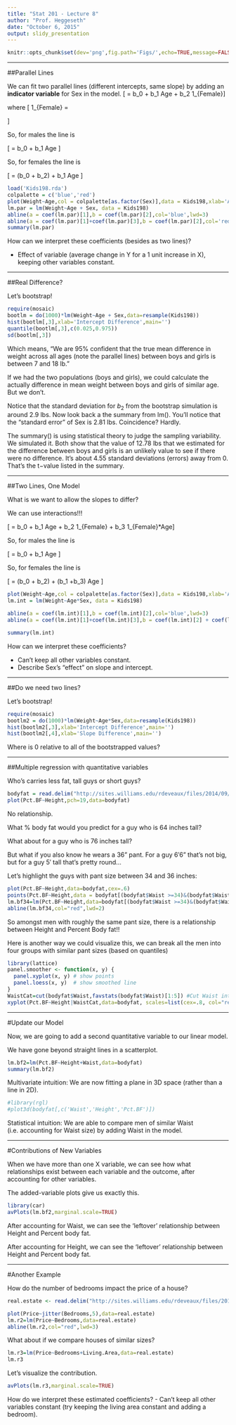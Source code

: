 ```yaml
---
title: "Stat 201 - Lecture 8"
author: "Prof. Heggeseth"
date: "October 6, 2015"
output: slidy_presentation
---
```


```r
knitr::opts_chunk$set(dev='png',fig.path='Figs/',echo=TRUE,message=FALSE, warning=FALSE,message=FALSE,tidy=TRUE,fig.width = 6,fig.height=6)
```

-----

##Parallel Lines

We can fit two parallel lines (different intercepts, same slope) by adding an **indicator variable** for Sex in the model.
\[ \widehat{Weight} = b_0 + b_1 Age + b_2 1_{Female}\]

where 
\[ 1_{Female} = \begin{cases}
1\quad \text{for Female}\\
0 \quad \text{for Male}
\end{cases}\]

So, for males the line is

\[ \widehat{Weight} = b_0 + b_1 Age \]


So, for females the line is

\[ \widehat{Weight} = (b_0 + b_2) + b_1 Age \]

```r
load('Kids198.rda')
colpalette = c('blue','red')
plot(Weight~Age,col = colpalette[as.factor(Sex)],data = Kids198,xlab='Age (in months)',pch=19)
lm.par = lm(Weight~Age + Sex, data = Kids198)
abline(a = coef(lm.par)[1],b = coef(lm.par)[2],col='blue',lwd=3)
abline(a = coef(lm.par)[1]+coef(lm.par)[3],b = coef(lm.par)[2],col='red',lwd=3)
summary(lm.par)
```

How can we interpret these coefficients (besides as two lines)?

- Effect of variable (average change in Y for a 1 unit increase in X), keeping other variables constant.


-----

##Real Difference?

Let's bootstrap!

```r
require(mosaic)
bootlm = do(1000)*lm(Weight~Age + Sex,data=resample(Kids198))
hist(bootlm[,3],xlab='Intercept Difference',main='')
quantile(bootlm[,3],c(0.025,0.975))
sd(bootlm[,3])
```

Which means, “We are 95% confident that the true mean difference in weight across all ages (note the parallel lines) between boys and girls is between 7 and 18 lb."

If we had the two populations (boys and girls), we could calculate the actually difference in mean weight between boys and girls of similar age. But we don't.

Notice that the standard deviation for $b_2$ from the bootstrap simulation is around 2.9 lbs. Now look back a the summary from lm(). You’ll notice that the “standard error” of Sex is 2.81 lbs. Coincidence? Hardly. 

The summary() is using statistical theory to judge the sampling variability. We simulated it. Both show that the value of 12.78 lbs that we estimated for the difference between boys and girls is an unlikely value to see if there were no difference. It’s about 4.55 standard deviations (errors) away from 0. That’s the t−value listed in the summary.

-----

##Two Lines, One Model

What is we want to allow the slopes to differ?

We can use interactions!!!

\[ \widehat{Weight} = b_0 + b_1 Age + b_2 1_{Female} + b_3 1_{Female}*Age\]

So, for males the line is

\[ \widehat{Weight} = b_0 + b_1 Age \]


So, for females the line is

\[ \widehat{Weight} = (b_0 + b_2) + (b_1 +b_3) Age \]


```r
plot(Weight~Age,col = colpalette[as.factor(Sex)],data = Kids198,xlab='Age (in months)')
lm.int = lm(Weight~Age*Sex, data = Kids198)

abline(a = coef(lm.int)[1],b = coef(lm.int)[2],col='blue',lwd=3)
abline(a = coef(lm.int)[1]+coef(lm.int)[3],b = coef(lm.int)[2] + coef(lm.int)[4],col='red',lwd=3)

summary(lm.int)
```

How can we interpret these coefficients?

- Can't keep all other variables constant.
- Describe Sex's "effect" on slope and intercept.


-----

##Do we need two lines?

Let's bootstrap!

```r
require(mosaic)
bootlm2 = do(1000)*lm(Weight~Age*Sex,data=resample(Kids198))
hist(bootlm2[,3],xlab='Intercept Difference',main='')
hist(bootlm2[,4],xlab='Slope Difference',main='')
```

Where is 0 relative to all of the bootstrapped values?


--------

##Multiple regression with quantitative variables


Who’s carries less fat, tall guys or short guys?

```r
bodyfat = read.delim("http://sites.williams.edu/rdeveaux/files/2014/09/bodyfat.txt")
plot(Pct.BF~Height,pch=19,data=bodyfat)
```

No relationship. 

What % body fat would you predict for a guy who is 64 inches tall?

What about for a guy who is 76 inches tall?


But what if you also know he wears a 36" pant. For a guy 6′6" that’s not big, but for a guy 5′ tall that’s pretty round…

Let’s highlight the guys with pant size between 34 and 36 inches:

```r
plot(Pct.BF~Height,data=bodyfat,cex=.6)
points(Pct.BF~Height,data = bodyfat[(bodyfat$Waist >=34)&(bodyfat$Waist<=36),],col="red",pch=19,cex=1.1)
lm.bf34=lm(Pct.BF~Height,data=bodyfat[(bodyfat$Waist >=34)&(bodyfat$Waist<=36),])
abline(lm.bf34,col="red",lwd=2)
```

So amongst men with roughly the same pant size, there is a relationship between Height and Percent Body fat!!


Here is another way we could visualize this, we can break all the men into four groups with similar pant sizes (based on quantiles)
```r
library(lattice)
panel.smoother <- function(x, y) {
  panel.xyplot(x, y) # show points 
  panel.loess(x, y)  # show smoothed line
}
WaistCat=cut(bodyfat$Waist,favstats(bodyfat$Waist)[1:5]) #Cut Waist into quantile intervals (make it a categorical variable)
xyplot(Pct.BF~Height|WaistCat,data=bodyfat, scales=list(cex=.8, col="red"),panel=panel.smoother)
```

-----------

#Update our Model

Now, we are going to add a second quantitative variable to our linear model. 

We have gone beyond straight lines in a scatterplot.

```r
lm.bf2=lm(Pct.BF~Height+Waist,data=bodyfat)
summary(lm.bf2)
```

Multivariate intuition: We are now fitting a plane in 3D space (rather than a line in 2D).

```r
#library(rgl)
#plot3d(bodyfat[,c('Waist','Height','Pct.BF')])
```

Statistical intuition: We are able to compare men of similar Waist (i.e. accounting for Waist size) by adding Waist in the model.



-----------

#Contributions of New Variables

When we have more than one X variable, we can see how what relationships exist between each variable and the outcome, after accounting for other variables. 


The added-variable plots give us exactly this. 

```r
library(car)
avPlots(lm.bf2,marginal.scale=TRUE)
```

After accounting for Waist, we can see the 'leftover' relationship between Height and Percent body fat.

After accounting for Height, we can see the 'leftover' relationship between Height and Percent body fat.


-----------

#Another Example

How do the number of bedrooms impact the price of a house?

```r
real.estate <- read.delim("http://sites.williams.edu/rdeveaux/files/2014/09/Real.Estate.txt")

plot(Price~jitter(Bedrooms,5),data=real.estate)
lm.r2=lm(Price~Bedrooms,data=real.estate)
abline(lm.r2,col="red",lwd=3)
```

What about if we compare houses of similar sizes?


```r
lm.r3=lm(Price~Bedrooms+Living.Area,data=real.estate)
lm.r3
```

Let's visualize the contribution. 

```r
avPlots(lm.r3,marginal.scale=TRUE)
```

How do we interpret these estimated coefficients?
- Can't keep all other variables constant (try keeping the living area constant and adding a bedroom).

